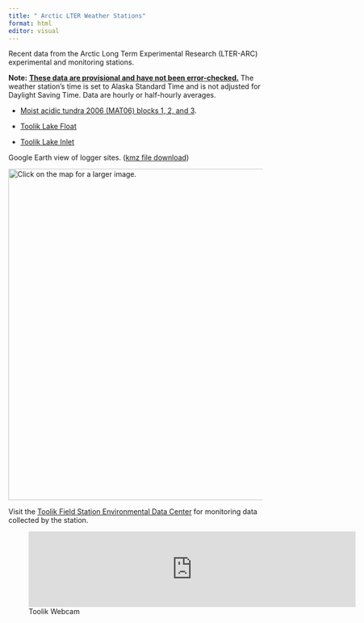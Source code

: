 ```yaml
---
title: " Arctic LTER Weather Stations"
format: html
editor: visual
---
```


Recent data from the Arctic Long Term Experimental Research (LTER-ARC) experimental and monitoring stations.

**Note:** [**These data are provisional and have not been error-checked.**]{.underline} The weather station's time is set to Alaska Standard Time and is not adjusted for Daylight Saving Time. Data are hourly or half-hourly averages.

-   [Moist acidic tundra 2006 (MAT06) blocks 1, 2, and 3](/mat06_loggers.html).

-   [Toolik Lake Float](/Toolik_lake_inlet.html)

-   [Toolik Lake Inlet](/Toolik_lake_inlet.html)

::: column-margin
Google Earth view of logger sites. ([kmz file download](documentation/Dataloggers_WGS84.kmz))

[![Click on the map for a larger image.](documentation/ARC%20logger%20sites.png){fig-alt="Google Earth map of logger sites" width="657"}](documentation/ARC%20logger%20sites.png)

Visit the [Toolik Field Station Environmental Data Center](https://www.uaf.edu/toolik/edc/index.php "TFS Environmental Data Center") for monitoring data collected by the station.

![Toolik Webcam](https://lat68.toolik.alaska.edu/ajax/edc/resize_webcam_image.php?webcam=1&size=640x480){width="648"}
:::
